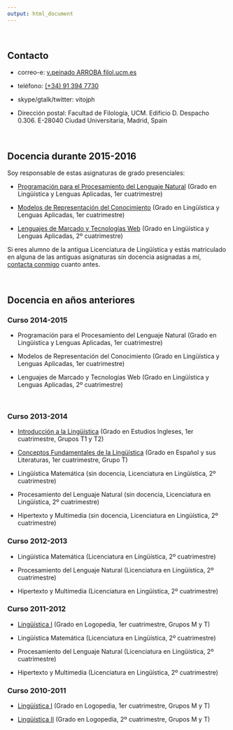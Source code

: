 ```yaml
---
output: html_document
---
```


<br/>

## Contacto

- correo-e: [v.peinado ARROBA filol.ucm.es](mailto:v.peinado@filol.ucm.es)

- teléfono: [(+34) 91 394 7730](tel:+34913947730)

- skype/gtalk/twitter: vitojph

- Dirección postal: Facultad de Filología, UCM. Edificio D. Despacho 0.306. E-28040 Ciudad Universitaria, Madrid, Spain

<br/>

## Docencia durante 2015-2016

Soy responsable de estas asignaturas de grado presenciales:

- [Programación para el Procesamiento del Lenguaje Natural](http://vitojph.github.io/ling/progpln/) (Grado en Lingüística y Lenguas Aplicadas, 1er cuatrimestre)

- [Modelos de Representación del Conocimiento](http://vitojph.github.io/ling/mrc/) (Grado en Lingüística y Lenguas Aplicadas, 1er cuatrimestre)

- [Lenguajes de Marcado y Tecnologías Web](http://vitojph.github.io/ling/lmweb/) (Grado en Lingüística y Lenguas Aplicadas, 2º cuatrimestre)


Si eres alumno de la antigua Licenciatura de Lingüística y estás matriculado en alguna de las antiguas asignaturas sin docencia asignadas a mí, [contacta conmigo](mailto:v.peinado@filol.ucm.es?subject=Asignaturas sin docencia) cuanto antes.

<br/>

## Docencia en años anteriores

### Curso 2014-2015

- Programación para el Procesamiento del Lenguaje Natural (Grado en Lingüística y Lenguas Aplicadas, 1er cuatrimestre)

- Modelos de Representación del Conocimiento (Grado en Lingüística y Lenguas Aplicadas, 1er cuatrimestre)

- Lenguajes de Marcado y Tecnologías Web (Grado en Lingüística y Lenguas Aplicadas, 2º cuatrimestre)

<br/>

### Curso 2013-2014

- [Introducción a la Lingüística](http://vitojph.github.io/ling/intro-ling/) (Grado en Estudios Ingleses, 1er cuatrimestre, Grupos T1 y T2)

- [Conceptos Fundamentales de la Lingüística](http://vitojph.github.io/ling/intro-ling/) (Grado en Español y sus Literaturas, 1er cuatrimestre, Grupo T)

- Lingüística Matemática (sin docencia, Licenciatura en Lingüística, 2º cuatrimestre)

- Procesamiento del Lenguaje Natural (sin docencia, Licenciatura en Lingüística, 2º cuatrimestre)

- Hipertexto y Multimedia (sin docencia, Licenciatura en Lingüística, 2º cuatrimestre)


### Curso 2012-2013

- Lingüística Matemática (Licenciatura en Lingüística, 2º cuatrimestre)

- Procesamiento del Lenguaje Natural (Licenciatura en Lingüística, 2º cuatrimestre)

- Hipertexto y Multimedia (Licenciatura en Lingüística, 2º cuatrimestre)


### Curso 2011-2012

- [Lingüística I](http://pendientedemigracion.ucm.es/?a=estudios&d=titasignatura&anyo=2011-12&plan=0806&asig=800071) (Grado en Logopedia, 1er cuatrimestre, Grupos M y T)

- Lingüística Matemática (Licenciatura en Lingüística, 2º cuatrimestre)

- Procesamiento del Lenguaje Natural (Licenciatura en Lingüística, 2º cuatrimestre)

- Hipertexto y Multimedia (Licenciatura en Lingüística, 2º cuatrimestre)


### Curso 2010-2011

- [Lingüística I](http://pendientedemigracion.ucm.es/?a=estudios&d=titasignatura&anyo=2010-11&plan=0806&asig=800071) (Grado en Logopedia, 1er cuatrimestre, Grupos M y T)

- [Lingüística II](http://pendientedemigracion.ucm.es/?a=estudios&d=titasignatura&anyo=2010-11&plan=0806&asig=800072) (Grado en Logopedia, 2º cuatrimestre, Grupos M y T)


